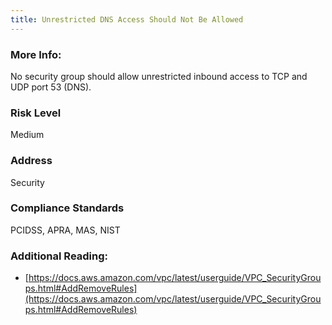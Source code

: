 ```yaml
---
title: Unrestricted DNS Access Should Not Be Allowed
---
```


### More Info:

No security group should allow unrestricted inbound access to TCP and UDP port 53 (DNS).

### Risk Level

Medium

### Address

Security

### Compliance Standards

PCIDSS, APRA, MAS, NIST

### Additional Reading:

- [https://docs.aws.amazon.com/vpc/latest/userguide/VPC_SecurityGroups.html#AddRemoveRules](https://docs.aws.amazon.com/vpc/latest/userguide/VPC_SecurityGroups.html#AddRemoveRules)
